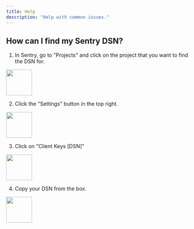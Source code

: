 ```yaml
---
title: Help
description: "Help with common issues."
---
```


## How can I find my Sentry DSN?

1. In Sentry, go to "Projects" and click on the project that you want to find the DSN for.

<img height="70" src="/images/sentry_projects.png" />

2. Click the "Settings" button in the top right.

<img height="70" src="/images/sentry_project_settings.png" />

3. Click on "Client Keys [DSN]"

<img height="70" src="/images/sentry_client_keys.png" />

4. Copy your DSN from the box.

<img height="70" src="/images/sentry_dsn.png" />
